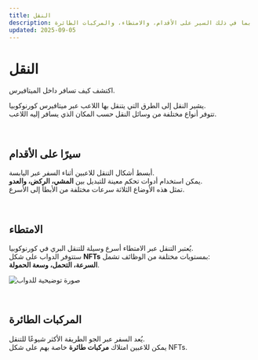 ```yaml
---
title: النقل
description: طرق التنقل عبر ميتافيرس كورنوكوبيا بما في ذلك السير على الأقدام، والامتطاء، والمركبات الطائرة.
updated: 2025-09-05
---
```


# النقل  

اكتشف كيف تسافر داخل الميتافيرس.  

يشير النقل إلى الطرق التي يتنقل بها اللاعب عبر ميتافيرس كورنوكوبيا.  
تتوفر أنواع مختلفة من وسائل النقل حسب المكان الذي يسافر إليه اللاعب.  

<br />  

## سيرًا على الأقدام  

أبسط أشكال التنقل للاعبين أثناء السفر عبر اليابسة.  
يمكن استخدام أدوات تحكم معينة للتبديل بين **المشي، الركض، والعدو**.  
تمثل هذه الأوضاع الثلاثة سرعات مختلفة من الأبطأ إلى الأسرع.  

<br />  

## الامتطاء  

يُعتبر التنقل عبر الامتطاء أسرع وسيلة للتنقل البري في كورنوكوبيا.  
ستتوفر الدواب على شكل **NFTs** بمستويات مختلفة من الوظائف تشمل:  
**السرعة، التحمل، وسعة الحمولة**.  

![صورة توضيحية للدواب](/images/themed-zones/transport/mounts.avif)  

<br />  

## المركبات الطائرة  

يُعد السفر عبر الجو الطريقة الأكثر شيوعًا للتنقل.  
يمكن للاعبين امتلاك **مركبات طائرة** خاصة بهم على شكل NFTs.  
